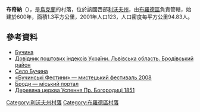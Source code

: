 {{coord|50|1|21|N|25|17|57|E|scale:100000|display=title}}

'''布奇納'''（{{lang-uk|Бучина}}），是[[烏克蘭|烏克蘭]]的村落，位於該國西部[[利沃夫州|利沃夫州]]，由[[布羅德區|布羅德區]]負責管轄，始建於600年，面積1.3平方公里，2001年人口123，人口密度每平方公里94.83人。

==參考資料==
* [http://w1.c1.rada.gov.ua/pls/z7502/A005?rdat1=21.05.2014&rf7571=19173 Бучина]{{dead link|date=2017年12月 |bot=InternetArchiveBot |fix-attempted=yes }}
*[http://www.uaidx.com/13/281/index Довідник поштових індексів України. Львівська область. Бродівський район] {{Wayback|url=http://www.uaidx.com/13/281/index |date=20160202002802 }}
* [http://gska2.rada.gov.ua/pls/z7502/A005?rdat1=22.08.2005&rf7571=19173 Село Бучина]{{dead link|date=2017年12月 |bot=InternetArchiveBot |fix-attempted=yes }}
* [http://www.tour.brody.lviv.ua/event/?festival=buchina «Бучинські Фестини» — мистецький фестиваль 2008] {{Wayback|url=http://www.tour.brody.lviv.ua/event/?festival=buchina |date=20160324110213 }}
* [http://www.brody.lviv.ua Броди — міський портал] {{Wayback|url=http://www.brody.lviv.ua/ |date=20200803181159 }}
* [http://decerkva.org.ua/buchyna.html Деревяна церква Успення Пр. Богородиці 1851] {{Wayback|url=http://decerkva.org.ua/buchyna.html |date=20200812130806 }}

{{DEFAULTSORT:Бучина}}
[[Category:利沃夫州村落|Category:利沃夫州村落]]
[[Category:布羅德區村落|Category:布羅德區村落]]


{{Lviv-geo-stub}}